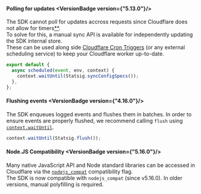 
#### Polling for updates <VersionBadge version={"5.13.0"}/>
The SDK cannot poll for updates accross requests since Cloudflare does not allow for timers[**](https://developers.cloudflare.com/workers/reference/security-model/#step-1-disallow-timers-and-multi-threading). <br />
To solve for this, a manual sync API is available for independently updating the SDK internal store. <br />
These can be used along side [Cloudflare Cron Triggers](https://developers.cloudflare.com/workers/configuration/cron-triggers/) (or any external scheduling service) to keep your Cloudflare worker up-to-date.
```JavaScript
export default {
  async scheduled(event, env, context) {
    context.waitUntil(Statsig.syncConfigSpecs());
  },
};
```

#### Flushing events <VersionBadge version={"4.16.0"}/>
The SDK enqueues logged events and flushes them in batches. In order to ensure events are properly flushed, we recommend calling `flush` using [`context.waitUntil`](https://developers.cloudflare.com/workers/runtime-apis/handlers/fetch/#contextwaituntil).
```JavaScript
context.waitUntil(Statsig.flush());
```

#### Node.JS Compatibility <VersionBadge version={"5.16.0"}/>
Many native JavaScript API and Node standard libraries can be accessed in Cloudflare via the [`nodejs_compat`](https://developers.cloudflare.com/workers/runtime-apis/nodejs/) compatibility flag. <br />
The SDK is now compatible with `nodejs_compat` (since v5.16.0). In older versions, manual polyfilling is required.